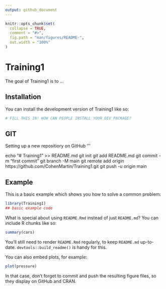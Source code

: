 ```yaml
---
output: github_document
---
```


<!-- README.md is generated from README.Rmd. Please edit that file -->

```r
knitr::opts_chunk$set(
  collapse = TRUE,
  comment = "#>",
  fig.path = "man/figures/README-",
  out.width = "100%"
)
```

# Training1

<!-- badges: start -->
<!-- badges: end -->

The goal of Training1 is to ...

## Installation

You can install the development version of Training1 like so:

``` r
# FILL THIS IN! HOW CAN PEOPLE INSTALL YOUR DEV PACKAGE?
```
## GIT
Setting up a new repositiory on GitHub
'''

echo "# Training1" >> README.md
git init
git add README.md
git commit -m "first commit"
git branch -M main
git remote add origin https://github.com/CohenMartin/Training1.git
git push -u origin main


## Example

This is a basic example which shows you how to solve a common problem:

```r
library(Training1)
## basic example code
```

What is special about using `README.Rmd` instead of just `README.md`? You can include R chunks like so:

```r
summary(cars)
```

You'll still need to render `README.Rmd` regularly, to keep `README.md` up-to-date. `devtools::build_readme()` is handy for this.

You can also embed plots, for example:

```r
plot(pressure)
```

In that case, don't forget to commit and push the resulting figure files, so they display on GitHub and CRAN.
